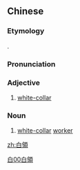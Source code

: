 {{also|白领}}
==Chinese==
{{zh-forms|s=白领}}

===Etymology===
{{calque|zh|白|t1=white|領|t2=collar|etyl lang=en|etyl term=white-collar}}.

===Pronunciation===
{{zh-pron
|m=báilǐng
|c=baak6 leng5
|cat=a,n
}}

===Adjective===
{{zh-adj}}

# [[white-collar]]

===Noun===
{{zh-noun|mw=個}}

# [[white-collar]] [[worker]]

[[Category:Mandarin terms derived from English|白00白領]]

[[zh:白領]]